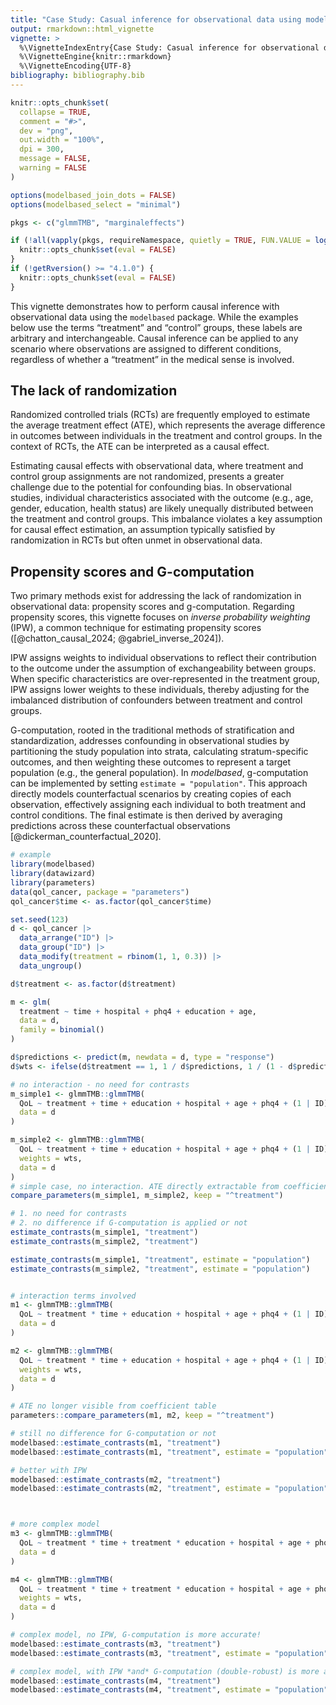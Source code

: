 ```yaml
---
title: "Case Study: Casual inference for observational data using modelbased"
output: rmarkdown::html_vignette
vignette: >
  %\VignetteIndexEntry{Case Study: Casual inference for observational data using modelbased}
  %\VignetteEngine{knitr::rmarkdown}
  %\VignetteEncoding{UTF-8}
bibliography: bibliography.bib
---
```


```r
knitr::opts_chunk$set(
  collapse = TRUE,
  comment = "#>",
  dev = "png",
  out.width = "100%",
  dpi = 300,
  message = FALSE,
  warning = FALSE
)

options(modelbased_join_dots = FALSE)
options(modelbased_select = "minimal")

pkgs <- c("glmmTMB", "marginaleffects")

if (!all(vapply(pkgs, requireNamespace, quietly = TRUE, FUN.VALUE = logical(1L)))) {
  knitr::opts_chunk$set(eval = FALSE)
}
if (!getRversion() >= "4.1.0") {
  knitr::opts_chunk$set(eval = FALSE)
}
```

This vignette demonstrates how to perform causal inference with observational data using the `modelbased` package. While the examples below use the terms "treatment" and "control" groups, these labels are arbitrary and interchangeable. Causal inference can be applied to any scenario where observations are assigned to different conditions, regardless of whether a "treatment" in the medical sense is involved.

## The lack of randomization

Randomized controlled trials (RCTs) are frequently employed to estimate the average treatment effect (ATE), which represents the average difference in outcomes between individuals in the treatment and control groups. In the context of RCTs, the ATE can be interpreted as a causal effect.

Estimating causal effects with observational data, where treatment and control group assignments are not randomized, presents a greater challenge due to the potential for confounding bias. In observational studies, individual characteristics associated with the outcome (e.g., age, gender, education, health status) are likely unequally distributed between the treatment and control groups. This imbalance violates a key assumption for causal effect estimation, an assumption typically satisfied by randomization in RCTs but often unmet in observational data.

## Propensity scores and G-computation

Two primary methods exist for addressing the lack of randomization in observational data: propensity scores and g-computation. Regarding propensity scores, this vignette focuses on _inverse probability weighting_ (IPW), a common technique for estimating propensity scores ([@chatton_causal_2024; @gabriel_inverse_2024]).

IPW assigns weights to individual observations to reflect their contribution to the outcome under the assumption of exchangeability between groups. When specific characteristics are over-represented in the treatment group, IPW assigns lower weights to these individuals, thereby adjusting for the imbalanced distribution of confounders between treatment and control groups.

G-computation, rooted in the traditional methods of stratification and standardization, addresses confounding in observational studies by partitioning the study population into strata, calculating stratum-specific outcomes, and then weighting these outcomes to represent a target population (e.g., the general population). In _modelbased_, g-computation can be implemented by setting `estimate = "population"`. This approach directly models counterfactual scenarios by creating copies of each observation, effectively assigning each individual to both treatment and control conditions. The final estimate is then derived by averaging predictions across these counterfactual observations [@dickerman_counterfactual_2020].

```r
# example
library(modelbased)
library(datawizard)
library(parameters)
data(qol_cancer, package = "parameters")
qol_cancer$time <- as.factor(qol_cancer$time)

set.seed(123)
d <- qol_cancer |>
  data_arrange("ID") |>
  data_group("ID") |>
  data_modify(treatment = rbinom(1, 1, 0.3)) |>
  data_ungroup()

d$treatment <- as.factor(d$treatment)

m <- glm(
  treatment ~ time + hospital + phq4 + education + age,
  data = d,
  family = binomial()
)

d$predictions <- predict(m, newdata = d, type = "response")
d$wts <- ifelse(d$treatment == 1, 1 / d$predictions, 1 / (1 - d$predictions))

# no interaction - no need for contrasts
m_simple1 <- glmmTMB::glmmTMB(
  QoL ~ treatment + time + education + hospital + age + phq4 + (1 | ID),
  data = d
)

m_simple2 <- glmmTMB::glmmTMB(
  QoL ~ treatment + time + education + hospital + age + phq4 + (1 | ID),
  weights = wts,
  data = d
)
# simple case, no interaction. ATE directly extractable from coefficient table
compare_parameters(m_simple1, m_simple2, keep = "^treatment")

# 1. no need for contrasts
# 2. no difference if G-computation is applied or not
estimate_contrasts(m_simple1, "treatment")
estimate_contrasts(m_simple2, "treatment")

estimate_contrasts(m_simple1, "treatment", estimate = "population")
estimate_contrasts(m_simple2, "treatment", estimate = "population")


# interaction terms involved
m1 <- glmmTMB::glmmTMB(
  QoL ~ treatment * time + education + hospital + age + phq4 + (1 | ID),
  data = d
)

m2 <- glmmTMB::glmmTMB(
  QoL ~ treatment * time + education + hospital + age + phq4 + (1 | ID),
  weights = wts,
  data = d
)

# ATE no longer visible from coefficient table
parameters::compare_parameters(m1, m2, keep = "^treatment")

# still no difference for G-computation or not
modelbased::estimate_contrasts(m1, "treatment")
modelbased::estimate_contrasts(m1, "treatment", estimate = "population")

# better with IPW
modelbased::estimate_contrasts(m2, "treatment")
modelbased::estimate_contrasts(m2, "treatment", estimate = "population")



# more complex model
m3 <- glmmTMB::glmmTMB(
  QoL ~ treatment * time + treatment * education + hospital + age + phq4 + (1 | ID),
  data = d
)

m4 <- glmmTMB::glmmTMB(
  QoL ~ treatment * time + treatment * education + hospital + age + phq4 + (1 | ID),
  weights = wts,
  data = d
)

# complex model, no IPW, G-computation is more accurate!
modelbased::estimate_contrasts(m3, "treatment")
modelbased::estimate_contrasts(m3, "treatment", estimate = "population")

# complex model, with IPW *and* G-computation (double-robust) is more accurate!
modelbased::estimate_contrasts(m4, "treatment")
modelbased::estimate_contrasts(m4, "treatment", estimate = "population")
```
